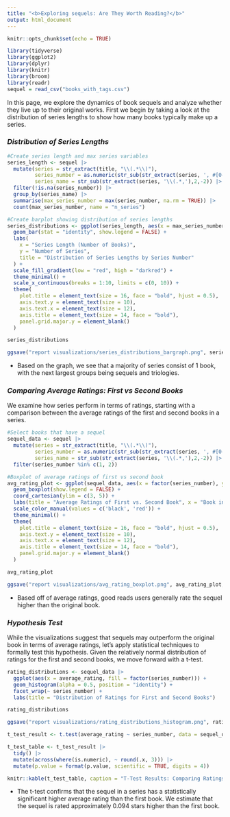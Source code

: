 ```yaml
---
title: "<b>Exploring sequels: Are They Worth Reading?</b>"
output: html_document
---
```


```r
knitr::opts_chunk$set(echo = TRUE)
```
```r
library(tidyverse)
library(ggplot2)
library(dplyr)
library(knitr)
library(broom)
library(readr)
sequel = read_csv("books_with_tags.csv")
```

In this page, we explore the dynamics of book sequels and analyze whether they live up to their original works. First we begin by taking a look at the distribution of series lengths to show how many books typically make up a series. 

### ***Distribution of Series Lengths***

```r
#Create series length and max series variables
series_length <- sequel |>
  mutate(series = str_extract(title, "\\(.*\\)"), 
         series_number = as.numeric(str_sub(str_extract(series, ', #[0-9]+\\)$'),4,-2)),
         series_name = str_sub(str_extract(series, '\\(.*,'),2,-2)) |>
  filter(!is.na(series_number)) |>
  group_by(series_name) |>
  summarise(max_series_number = max(series_number, na.rm = TRUE)) |>
  count(max_series_number, name = "n_series")

#Create barplot showing distribution of series lengths
series_distributions <- ggplot(series_length, aes(x = max_series_number, y = n_series, fill = n_series)) +
  geom_bar(stat = "identity", show.legend = FALSE) +
  labs(
    x = "Series Length (Number of Books)",
    y = "Number of Series",
    title = "Distribution of Series Lengths by Series Number"
  ) +
  scale_fill_gradient(low = "red", high = "darkred") +
  theme_minimal() +
  scale_x_continuous(breaks = 1:10, limits = c(0, 10)) +
  theme(
    plot.title = element_text(size = 16, face = "bold", hjust = 0.5), 
    axis.text.y = element_text(size = 10), 
    axis.text.x = element_text(size = 12),
    axis.title = element_text(size = 14, face = "bold"), 
    panel.grid.major.y = element_blank() 
  )

series_distributions

ggsave("report visualizations/series_distributions_bargraph.png", series_distributions, width = 8, height = 5)
```

+ Based on the graph, we see that a majority of series consist of 1 book, with the next largest groups being sequels and triologies. 

### ***Comparing Average Ratings: First vs Second Books***

We examine how series perform in terms of ratings, starting with a comparison between the average ratings of the first and second books in a series. 

```r
#Select books that have a sequel
sequel_data <- sequel |>
  mutate(series = str_extract(title, "\\(.*\\)"), 
         series_number = as.numeric(str_sub(str_extract(series, ', #[0-9]+\\)$'),4,-2)),
         series_name = str_sub(str_extract(series, '\\(.*,'),2,-2)) |>
  filter(series_number %in% c(1, 2))

#Boxplot of average ratings of first vs second book
avg_rating_plot <- ggplot(sequel_data, aes(x = factor(series_number), y = average_rating, color = factor(series_number))) +
  geom_boxplot(show.legend = FALSE) +
  coord_cartesian(ylim = c(3, 5)) +
  labs(title = "Average Ratings of First vs. Second Book", x = "Book in Series", y = "Average Rating") +
  scale_color_manual(values = c('black', 'red')) +
  theme_minimal() +
  theme(
    plot.title = element_text(size = 16, face = "bold", hjust = 0.5), 
    axis.text.y = element_text(size = 10), 
    axis.text.x = element_text(size = 12),
    axis.title = element_text(size = 14, face = "bold"), 
    panel.grid.major.y = element_blank()
  ) 

avg_rating_plot

ggsave("report visualizations/avg_rating_boxplot.png", avg_rating_plot, width = 8, height = 5)
```

- Based off of average ratings, good reads users generally rate the sequel higher than the original book.

### ***Hypothesis Test***

While the visualizations suggest that sequels may outperform the original book in terms of average ratings, let's apply statistical techniques to formally test this hypothesis. Given the relatively normal distribution of ratings for the first and second books, we move forward with a t-test. 

```r
rating_distributions <- sequel_data |>
  ggplot(aes(x = average_rating, fill = factor(series_number))) +
  geom_histogram(alpha = 0.5, position = "identity") +
  facet_wrap(~ series_number) +
  labs(title = "Distribution of Ratings for First and Second Books")

rating_distributions

ggsave("report visualizations/rating_distributions_histogram.png", rating_distributions, width = 8, height = 5)
```


```r
t_test_result <- t.test(average_rating ~ series_number, data = sequel_data)

t_test_table <- t_test_result |>
  tidy() |>
  mutate(across(where(is.numeric), ~ round(.x, 3))) |>
  mutate(p.value = format(p.value, scientific = TRUE, digits = 4))

knitr::kable(t_test_table, caption = "T-Test Results: Comparing Ratings of First and Second Books")
```

+ The t-test confirms that the sequel in a series has a statistically significant higher average rating than the first book. We estimate that the sequel is rated approximately 0.094 stars higher than the first book. 


